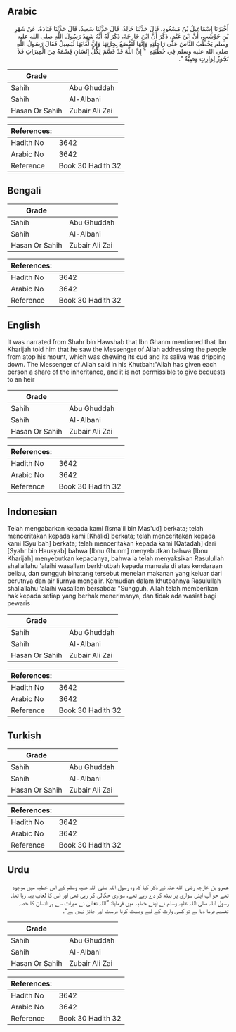 ## Arabic


<div dir="rtl" lang="ar" style={{fontSize:'larger',backgroundColor:'#f8f9fa',padding:20}}>
أَخْبَرَنَا إِسْمَاعِيلُ بْنُ مَسْعُودٍ، قَالَ حَدَّثَنَا خَالِدٌ، قَالَ حَدَّثَنَا سَعِيدٌ، قَالَ حَدَّثَنَا قَتَادَةُ، عَنْ شَهْرِ بْنِ حَوْشَبٍ، أَنَّ ابْنَ غَنْمٍ، ذَكَرَ أَنَّ ابْنَ خَارِجَةَ، ذَكَرَ لَهُ أَنَّهُ شَهِدَ رَسُولَ اللَّهِ صلى الله عليه وسلم يَخْطُبُ النَّاسَ عَلَى رَاحِلَتِهِ وَإِنَّهَا لَتَقْصَعُ بِجِرَّتِهَا وَإِنَّ لُعَابَهَا لَيَسِيلُ فَقَالَ رَسُولُ اللَّهِ صلى الله عليه وسلم فِي خُطْبَتِهِ ‏ "‏ إِنَّ اللَّهَ قَدْ قَسَّمَ لِكُلِّ إِنْسَانٍ قِسْمَهُ مِنَ الْمِيرَاثِ فَلاَ تَجُوزُ لِوَارِثٍ وَصِيَّةٌ ‏"‏‏.‏
</div>
<div style={{backgroundColor:'#f8f9fa',padding:20, marginBottom: 10}}><table> <thead> <tr> <th>Grade</th> <th></th> </tr> </thead> <tbody> <tr><td>Sahih</td><td>Abu Ghuddah</td></tr><tr><td>Sahih</td><td>Al-Albani</td></tr><tr><td>Hasan Or Sahih</td><td>Zubair Ali Zai</td></tr></tbody></table><table> <thead> <tr> <th>References:</th> <th></th> </tr> </thead> <tbody><tr><td>Hadith No</td><td>3642</td></tr><tr><td>Arabic No</td><td>3642</td></tr><tr><td>Reference</td><td>Book 30 Hadith 32</td></tr></tbody></table></div>

## Bengali


<div dir="ltr" lang="bn" style={{fontSize:'larger',backgroundColor:'#f8f9fa',padding:20}}>

</div>
<div style={{backgroundColor:'#f8f9fa',padding:20, marginBottom: 10}}><table> <thead> <tr> <th>Grade</th> <th></th> </tr> </thead> <tbody> <tr><td>Sahih</td><td>Abu Ghuddah</td></tr><tr><td>Sahih</td><td>Al-Albani</td></tr><tr><td>Hasan Or Sahih</td><td>Zubair Ali Zai</td></tr></tbody></table><table> <thead> <tr> <th>References:</th> <th></th> </tr> </thead> <tbody><tr><td>Hadith No</td><td>3642</td></tr><tr><td>Arabic No</td><td>3642</td></tr><tr><td>Reference</td><td>Book 30 Hadith 32</td></tr></tbody></table></div>

## English


<div dir="ltr" lang="en" style={{fontSize:'larger',backgroundColor:'#f8f9fa',padding:20}}>
It was narrated from Shahr bin Hawshab that Ibn Ghanm mentioned that Ibn Kharijah told him that he saw the Messenger of Allah addressing the people from atop his mount, which was chewing its cud and its saliva was dripping down. The Messenger of Allah said in his Khutbah:"Allah has given each person a share of the inheritance, and it is not permissible to give bequests to an heir
</div>
<div style={{backgroundColor:'#f8f9fa',padding:20, marginBottom: 10}}><table> <thead> <tr> <th>Grade</th> <th></th> </tr> </thead> <tbody> <tr><td>Sahih</td><td>Abu Ghuddah</td></tr><tr><td>Sahih</td><td>Al-Albani</td></tr><tr><td>Hasan Or Sahih</td><td>Zubair Ali Zai</td></tr></tbody></table><table> <thead> <tr> <th>References:</th> <th></th> </tr> </thead> <tbody><tr><td>Hadith No</td><td>3642</td></tr><tr><td>Arabic No</td><td>3642</td></tr><tr><td>Reference</td><td>Book 30 Hadith 32</td></tr></tbody></table></div>

## Indonesian


<div dir="ltr" lang="id" style={{fontSize:'larger',backgroundColor:'#f8f9fa',padding:20}}>
Telah mengabarkan kepada kami [Isma'il bin Mas'ud] berkata; telah menceritakan kepada kami [Khalid] berkata; telah menceritakan kepada kami [Syu'bah] berkata; telah menceritakan kepada kami [Qatadah] dari [Syahr bin Hausyab] bahwa [Ibnu Ghunm] menyebutkan bahwa [Ibnu Kharijah] menyebutkan kepadanya, bahwa ia telah menyaksikan Rasulullah shallallahu 'alaihi wasallam berkhutbah kepada manusia di atas kendaraan beliau, dan sungguh binatang tersebut menelan makanan yang keluar dari perutnya dan air liurnya mengalir. Kemudian dalam khutbahnya Rasulullah shallallahu 'alaihi wasallam bersabda: "Sungguh, Allah telah memberikan hak kepada setiap yang berhak menerimanya, dan tidak ada wasiat bagi pewaris
</div>
<div style={{backgroundColor:'#f8f9fa',padding:20, marginBottom: 10}}><table> <thead> <tr> <th>Grade</th> <th></th> </tr> </thead> <tbody> <tr><td>Sahih</td><td>Abu Ghuddah</td></tr><tr><td>Sahih</td><td>Al-Albani</td></tr><tr><td>Hasan Or Sahih</td><td>Zubair Ali Zai</td></tr></tbody></table><table> <thead> <tr> <th>References:</th> <th></th> </tr> </thead> <tbody><tr><td>Hadith No</td><td>3642</td></tr><tr><td>Arabic No</td><td>3642</td></tr><tr><td>Reference</td><td>Book 30 Hadith 32</td></tr></tbody></table></div>

## Turkish


<div dir="ltr" lang="tr" style={{fontSize:'larger',backgroundColor:'#f8f9fa',padding:20}}>

</div>
<div style={{backgroundColor:'#f8f9fa',padding:20, marginBottom: 10}}><table> <thead> <tr> <th>Grade</th> <th></th> </tr> </thead> <tbody> <tr><td>Sahih</td><td>Abu Ghuddah</td></tr><tr><td>Sahih</td><td>Al-Albani</td></tr><tr><td>Hasan Or Sahih</td><td>Zubair Ali Zai</td></tr></tbody></table><table> <thead> <tr> <th>References:</th> <th></th> </tr> </thead> <tbody><tr><td>Hadith No</td><td>3642</td></tr><tr><td>Arabic No</td><td>3642</td></tr><tr><td>Reference</td><td>Book 30 Hadith 32</td></tr></tbody></table></div>

## Urdu


<div dir="rtl" lang="ur" style={{fontSize:'larger',backgroundColor:'#f8f9fa',padding:20}}>
عمرو بن خارجہ رضی الله عنہ نے ذکر کیا کہ وہ رسول اللہ صلی اللہ علیہ وسلم کے اس خطبہ میں موجود تھے جو آپ اپنی سواری پر بیٹھ کر دے رہے تھے، سواری جگالی کر رہی تھی اور اس کا لعاب بہہ رہا تھا۔ رسول اللہ صلی اللہ علیہ وسلم نے اپنے خطبہ میں فرمایا: ”اللہ تعالیٰ نے میراث سے ہر انسان کا حصہ تقسیم فرما دیا ہے تو کسی وارث کے لیے وصیت کرنا درست اور جائز نہیں ہے“۔
</div>
<div style={{backgroundColor:'#f8f9fa',padding:20, marginBottom: 10}}><table> <thead> <tr> <th>Grade</th> <th></th> </tr> </thead> <tbody> <tr><td>Sahih</td><td>Abu Ghuddah</td></tr><tr><td>Sahih</td><td>Al-Albani</td></tr><tr><td>Hasan Or Sahih</td><td>Zubair Ali Zai</td></tr></tbody></table><table> <thead> <tr> <th>References:</th> <th></th> </tr> </thead> <tbody><tr><td>Hadith No</td><td>3642</td></tr><tr><td>Arabic No</td><td>3642</td></tr><tr><td>Reference</td><td>Book 30 Hadith 32</td></tr></tbody></table></div>